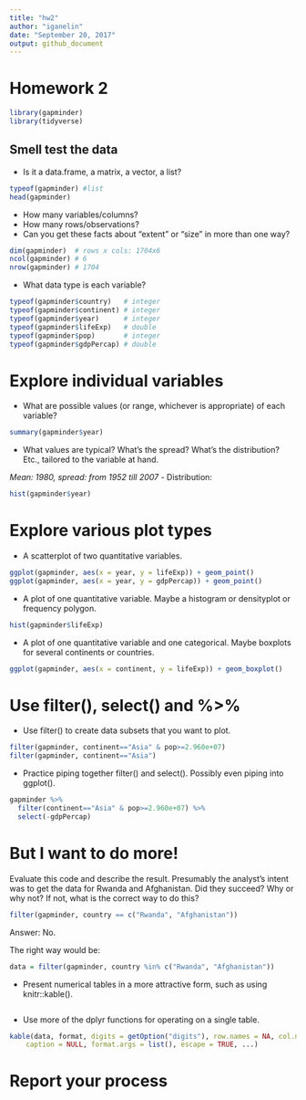 ```yaml
---
title: "hw2"
author: "iganelin"
date: "September 20, 2017"
output: github_document
---
```

# Homework 2
```r
library(gapminder)
library(tidyverse)
```

## Smell test the data
- Is it a data.frame, a matrix, a vector, a list?
```r
typeof(gapminder) #list
head(gapminder) 
```
- How many variables/columns?
- How many rows/observations?
- Can you get these facts about “extent” or “size” in more than one way? 
```r
dim(gapminder)  # rows x cols: 1704x6
ncol(gapminder) # 6
nrow(gapminder) # 1704
```
- What data type is each variable?
```r
typeof(gapminder$country)   # integer
typeof(gapminder$continent) # integer
typeof(gapminder$year)      # integer
typeof(gapminder$lifeExp)   # double
typeof(gapminder$pop)       # integer
typeof(gapminder$gdpPercap) # double
```

# Explore individual variables
- What are possible values (or range, whichever is appropriate) of each variable?
```r
summary(gapminder$year)
```
- What values are typical? What’s the spread? What’s the distribution? Etc., tailored to the variable at hand.

*Mean: 1980, spread: from 1952 till 2007*
- Distribution:
```r
hist(gapminder$year)
```

# Explore various plot types
- A scatterplot of two quantitative variables.
```r
ggplot(gapminder, aes(x = year, y = lifeExp)) + geom_point()
ggplot(gapminder, aes(x = year, y = gdpPercap)) + geom_point()
```

- A plot of one quantitative variable. Maybe a histogram or densityplot or frequency polygon.
```r
hist(gapminder$lifeExp)
```


- A plot of one quantitative variable and one categorical. Maybe boxplots for several continents or countries.
```r
ggplot(gapminder, aes(x = continent, y = lifeExp)) + geom_boxplot()
```

# Use filter(), select() and %>%

- Use filter() to create data subsets that you want to plot.
```r
filter(gapminder, continent=="Asia" & pop>=2.960e+07)
filter(gapminder, continent=="Asia")
```

- Practice piping together filter() and select(). Possibly even piping into ggplot().
```r
gapminder %>% 
  filter(continent=="Asia" & pop>=2.960e+07) %>% 
  select(-gdpPercap)
```

# But I want to do more!

Evaluate this code and describe the result. Presumably the analyst’s intent was to get the data for Rwanda and Afghanistan. Did they succeed? Why or why not? If not, what is the correct way to do this?
```r
filter(gapminder, country == c("Rwanda", "Afghanistan"))
```
Answer: No.

The right way would be:
```r
data = filter(gapminder, country %in% c("Rwanda", "Afghanistan"))
```
- Present numerical tables in a more attractive form, such as using knitr::kable().
```r

```

- Use more of the dplyr functions for operating on a single table.
```r
kable(data, format, digits = getOption("digits"), row.names = NA, col.names = NA, align, 
    caption = NULL, format.args = list(), escape = TRUE, ...)
```

# Report your process


